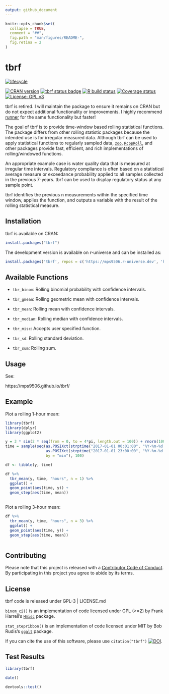 ```yaml
---
output: github_document
---
```


<!-- README.md is generated from README.Rmd. Please edit that file -->

```r
knitr::opts_chunk$set(
  collapse = TRUE,
  comment = "##",
  fig.path = "man/figures/README-",
  fig.retina = 2
)
```

# tbrf

<!-- badges: start -->

[![lifecycle](https://img.shields.io/badge/lifecycle-retired-orange.svg)](https://lifecycle.r-lib.org/articles/stages.html#retired)

[![CRAN version](https://www.r-pkg.org/badges/version/tbrf)](https://CRAN.R-project.org/package=tbrf)
[![tbrf status badge](https://mps9506.r-universe.dev/tbrf/badges/version)](https://mps9506.r-universe.dev/tbrf)
[![R build status](https://github.com/mps9506/tbrf/workflows/R-CMD-check/badge.svg)](https://github.com/mps9506/tbrf/actions)
[![Coverage status](https://codecov.io/gh/mps9506/tbrf/branch/master/graph/badge.svg)](https://app.codecov.io/github/mps9506/tbrf?branch=master)
[![License: GPL v3](https://img.shields.io/badge/License-GPL%20v3-blue.svg)](https://www.gnu.org/licenses/gpl-3.0)

<!-- badges: end -->

tbrf is retired. I will maintain the package to ensure it remains on CRAN but do not expect additional functionality or improvements. I highly recommend [runner](https://gogonzo.github.io/runner/) for the same functionality but faster!

The goal of tbrf is to provide time-window based rolling statistical functions. The package differs from other rolling statistic packages because the intended use is for irregular measured data. Although tbrf can be used to apply statistical functions to regularly sampled data, [`zoo`](https://CRAN.R-project.org/package=zoo), [`RcppRoll`](https://cran.r-project.org/package=RcppRoll), and other packages provide fast, efficient, and rich implementations of rolling/windowed functions.

An appropriate example case is water quality data that is measured at irregular time intervals. Regulatory compliance is often based on a statistical average measure or exceedance probability applied to all samples collected in the previous 7-years. tbrf can be used to display regulatory status at any sample point.

tbrf identifies the previous n measurements within the specified time window, applies the function, and outputs a variable with the result of the rolling statistical measure.

## Installation

tbrf is available on CRAN:
```r
install.packages("tbrf")
```


The development version is available on r-universe and can be installed as:

```r
install.packages('tbrf', repos = c('https://mps9506.r-universe.dev', 'https://cloud.r-project.org'))
```

## Available Functions

- `tbr_binom`: Rolling binomial probability with confidence intervals.

- `tbr_gmean`: Rolling geometric mean with confidence intervals.

- `tbr_mean`: Rolling mean with confidence intervals.

- `tbr_median`: Rolling median with confidence intervals.

- `tbr_misc`: Accepts user specified function.

- `tbr_sd`: Rolling standard deviation.

- `tbr_sum`: Rolling sum.

## Usage

See:

https://mps9506.github.io/tbrf/

## Example

Plot a rolling 1-hour mean:

```r
library(tbrf)
library(dplyr)
library(ggplot2)

y = 3 * sin(2 * seq(from = 0, to = 4*pi, length.out = 100)) + rnorm(100)
time = sample(seq(as.POSIXct(strptime("2017-01-01 00:01:00", "%Y-%m-%d %H:%M:%S")),
                  as.POSIXct(strptime("2017-01-01 23:00:00", "%Y-%m-%d %H:%M:%S")),
                  by = "min"), 100)

df <- tibble(y, time)

df %>%
  tbr_mean(y, time, "hours", n = 1) %>%
  ggplot() +
  geom_point(aes(time, y)) +
  geom_step(aes(time, mean))
  
```


Plot a rolling 3-hour mean:

```r
df %>%
  tbr_mean(y, time, "hours", n = 3) %>%
  ggplot() +
  geom_point(aes(time, y)) +
  geom_step(aes(time, mean))
  
```

## Contributing

Please note that this project is released with a [Contributor Code of Conduct](https://github.com/mps9506/tbrf/blob/master/CODE_OF_CONDUCT.md).
By participating in this project you agree to abide by its terms.

## License

tbrf code is released under GPL-3 | LICENSE.md

`binom_ci()` is an implementation of code licensed under GPL (>=2) by Frank Harrell's [`Hmisc`](https://github.com/harrelfe/Hmisc) package.

`stat_stepribbon()` is an implementation of code licensed under MIT by Bob Rudis's [`ggalt`](https://github.com/hrbrmstr/ggalt) package.

If you can cite the use of this software, please use `citation("tbrf")`
[![DOI](https://zenodo.org/badge/DOI/10.5281/zenodo.3727319.svg)](https://doi.org/10.5281/zenodo.3727319).

## Test Results

```r
library(tbrf)

date()

devtools::test()
```

